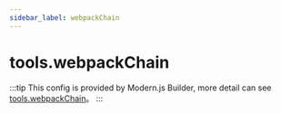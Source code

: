 ```yaml
---
sidebar_label: webpackChain
---
```


# tools.webpackChain

:::tip
This config is provided by Modern.js Builder, more detail can see [tools.webpackChain](https://modernjs.dev/builder/en/api/config-tools.html#toolswebpackchain)。
:::


<Main />
